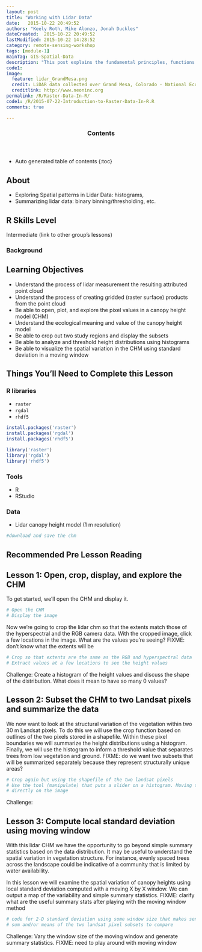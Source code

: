 ```yaml
---
layout: post
title: "Working with Lidar Data"
date:   2015-10-22 20:49:52
authors: "Keely Roth, Mike Alonzo, Jonah Duckles"
dateCreated:  2015-10-22 20:49:52
lastModified: 2015-10-22 14:28:52
category: remote-sensing-workshop
tags: [module-1]
mainTag: GIS-Spatial-Data
description: "This post explains the fundamental principles, functions and metadata that you need to work with raster data in R."
code1:
image:
  feature: lidar_GrandMesa.png
  credit: LiDAR data collected over Grand Mesa, Colorado - National Ecological Observatory Network (NEON)
  creditlink: http://www.neoninc.org
permalink: /R/Raster-Data-In-R/
code1: /R/2015-07-22-Introduction-to-Raster-Data-In-R.R
comments: true

---
```


<section id="table-of-contents" class="toc">
  <header>
    <h3>Contents</h3>
  </header>
<div id="drawer" markdown="1">
*  Auto generated table of contents
{:toc}
</div>
</section><!-- /#table-of-contents -->


## About
* Exploring Spatial patterns in Lidar Data: histograms,
* Summarizing lidar data: binary binning/thresholding, etc.

## R Skills Level
Intermediate (link to other group's lessons)

### Background

## Learning Objectives
* Understand the process of lidar measurement the resulting attributed point cloud
* Understand the process of creating gridded (raster surface) products from the point cloud
* Be able to open, plot, and explore the pixel values in a canopy height model (CHM)
* Understand the ecological meaning and value of the canopy height model
* Be able to crop out two study regions and display the subsets
* Be able to analyze and threshold height distributions using histograms
* Be able to visualize the spatial variation in the CHM using standard deviation in a moving window

## Things You'll Need to Complete this Lesson

### R libraries
* `raster`
* `rgdal`
* `rhdf5`

``` r
install.packages('raster')
install.packages('rgdal')
install.packages('rhdf5')

library('raster')
library('rgdal')
library('rhdf5')
```
### Tools

* R
* RStudio

### Data
* Lidar canopy height model (1 m resolution)

``` r
#download and save the chm
```

## Recommended Pre Lesson Reading

## Lesson 1: Open, crop, display, and explore the CHM

To get started, we'll open the CHM and display it. 

``` r
# Open the CHM
# Display the image

```
Now we're going to crop the lidar chm so that the extents match those of the hyperspectral and the 
  RGB camera data. With the cropped image, click a few locations in the image. What are the values you're seeing?
  FIXME: don't know what the extents will be

``` r
# Crop so that extents are the same as the RGB and hyperspectral data
# Extract values at a few locations to see the height values

```

Challenge: Create a histogram of the height values and discuss the shape of the distribution.
  What does it mean to have so many 0 values?

## Lesson 2: Subset the CHM to two Landsat pixels and summarize the data

We now want to look at the structural variation of the vegetation within two 30 m Landsat pixels. To 
  do this we will use the crop function based on outlines of the two pixels stored in a shapefile. Within these
  pixel boundaries we will summarize the height distributions using a histogram. Finally, we will use the 
  histogram to inform a threshold value that separates trees from low vegetation and ground.
  FIXME: do we want two subsets that will be summarized separately because they represent structurally unique
    areas?
  
``` r
# Crop again but using the shapefile of the two landsat pixels
# Use the tool (manipulate) that puts a slider on a histogram. Moving the slider will change the threshold
# directly on the image
```
Challenge:

## Lesson 3: Compute local standard deviation using moving window

With this lidar CHM we have the opportunity to go beyond simple summary statistics based on the data distribution.
  It may be useful to understand the spatial variation in vegetation structure. For instance, evenly spaced trees
  across the landscape could be indicative of a community that is limited by water availability.
  
In this lesson we will examine the spatial variation of canopy heights using local standard deviation computed with
  a moving X by X window. We can output a map of the variability and simple summary statistics.
  FIXME: clarify what are the useful summary stats after playing with the moving window method
  
``` r
# code for 2-D standard deviation using some window size that makes sense for the data
# sum and/or means of the two landsat pixel subsets to compare
```

Challenge: Vary the window size of the moving window and generate summary statistics. FIXME: need to play around
  with moving window
  
